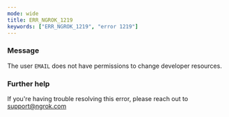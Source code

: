 ```yaml
---
mode: wide
title: ERR_NGROK_1219
keywords: ["ERR_NGROK_1219", "error 1219"]
---
```


### Message

The user `EMAIL` does not have permissions to change developer resources.

### Further help

If you're having trouble resolving this error, please reach out to [support@ngrok.com](mailto:support@ngrok.com?subject=Help%20with%20ERR_NGROK_1219)
